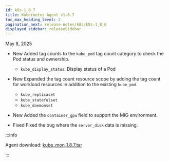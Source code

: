 ```yaml
---
id: k8s-1_8_7
title: Kubernetes Agent v1.8.7
toc_max_heading_level: 2
pagination_next: release-notes/k8s/k8s-1_8_6
displayed_sidebar: releaseSidebar
---
```


May 8, 2025

- <Status priority='1'>New</Status> Added tag counts to the `kube_pod` tag count category to check the Pod status and ownership.

  - `kube_display_status`: Display status of a Pod

- <Status priority='1'>New</Status> Expanded the tag count resource scope by adding the tag count for workload resources in addition to the existing `kube_pod`.

  - `kube_replicaset`
  - `kube_statefulset`
  - `kube_daemonset`

- <Status priority='1'>New</Status> Added the `container_gpu` field to support the MIG environment.

- <Status priority='0'>Fixed</Status> Fixed the bug where the `server_disk` data is missing.

:::info

Agent download: [kube_mon_1.8.7.tar](https://repo.whatap.io/docker/kube_mon_1.8.7.tar)

:::
